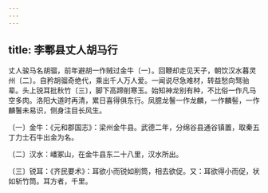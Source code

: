 ```yaml
---
---
---
```

title: 李鄠县丈人胡马行
---




丈人骏马名胡骝，前年避胡一作贼过金牛〔一〕。回鞭却走见天子，朝饮汉水暮灵州〔二〕。自矜胡骝奇绝代，乘出千人万人爱。一闻说尽急难材，转益愁向驽骀辈。头上锐耳批秋竹〔三〕，脚下高蹄削寒玉。始知神龙别有种，不比俗一作凡马空多肉。洛阳大道时再清，累日喜得俱东行。凤臆龙鬐一作龙麟，一作麟髻，一作麟鬐未易识，侧身注目长风生。

〔一〕金牛：《元和郡国志》：梁州金牛县。武德二年，分绵谷县通谷镇置，取秦五丁力士石牛出金为名。

〔二〕汉水：嶓冢山，在金牛县东二十八里，汉水所出。

〔三〕锐耳：《齐民要术》：耳欲小而锐如削筒，相去欲促。又：耳欲得小而促，状如斩竹筒。耳方者，千里。